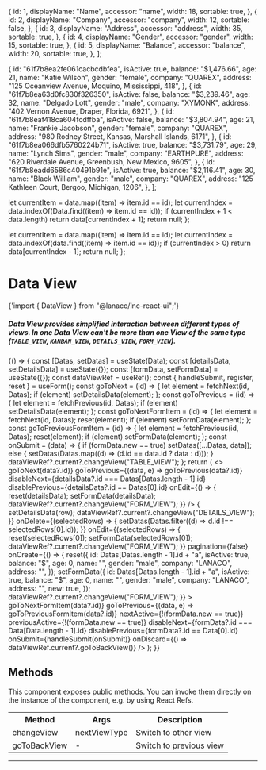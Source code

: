 
<Meta title="Data Display/Data View" component={DataView} />

  {
    id: 1,
    displayName: "Name",
    accessor: "name",
    width: 18,
    sortable: true,
  },
  {
    id: 2,
    displayName: "Company",
    accessor: "company",
    width: 12,
    sortable: false,
  },
  {
    id: 3,
    displayName: "Address",
    accessor: "address",
    width: 35,
    sortable: true,
  },
  {
    id: 4,
    displayName: "Gender",
    accessor: "gender",
    width: 15,
    sortable: true,
  },
  {
    id: 5,
    displayName: "Balance",
    accessor: "balance",
    width: 20,
    sortable: true,
  },
];

  {
    id: "61f7b8ea2fe061cacbcdbfea",
    isActive: true,
    balance: "$1,476.66",
    age: 21,
    name: "Katie Wilson",
    gender: "female",
    company: "QUAREX",
    address: "125 Oceanview Avenue, Moquino, Mississippi, 418",
  },
  {
    id: "61f7b8ea63d0fc830f326350",
    isActive: false,
    balance: "$3,239.46",
    age: 32,
    name: "Delgado Lott",
    gender: "male",
    company: "XYMONK",
    address: "402 Vernon Avenue, Draper, Florida, 6921",
  },
  {
    id: "61f7b8eaf418ca604fcdffba",
    isActive: false,
    balance: "$3,804.94",
    age: 21,
    name: "Frankie Jacobson",
    gender: "female",
    company: "QUAREX",
    address: "980 Rodney Street, Kansas, Marshall Islands, 6171",
  },
  {
    id: "61f7b8ea066dfb5760224b71",
    isActive: true,
    balance: "$3,731.79",
    age: 29,
    name: "Lynch Sims",
    gender: "male",
    company: "EARTHPURE",
    address: "620 Riverdale Avenue, Greenbush, New Mexico, 9605",
  },
  {
    id: "61f7b8eadd6586c40491b91e",
    isActive: true,
    balance: "$2,116.41",
    age: 30,
    name: "Black William",
    gender: "male",
    company: "QUAREX",
    address: "125 Kathleen Court, Bergoo, Michigan, 1206",
  },
];

  let currentItem = data.map((item) => item.id == id);
  let currentIndex = data.indexOf(Data.find((item) => item.id == id));
  if (currentIndex + 1 < data.length) return data[currentIndex + 1];
  return null;
};

  let currentItem = data.map((item) => item.id == id);
  let currentIndex = data.indexOf(data.find((item) => item.id == id));
  if (currentIndex > 0) return data[currentIndex - 1];
  return null;
};

# Data View

<SyntaxHighlighter language="javascript" style={nord}>
  {'import { DataView } from "@lanaco/lnc-react-ui";'}
</SyntaxHighlighter>

##### Data View provides simplified interaction between different types of views. In one Data View can't be more than one View of the same type (`TABLE_VIEW`, `KANBAN_VIEW`, `DETAILS_VIEW`, `FORM_VIEW`).

<Canvas>
  <Story name="Default" args={{}}>
    {() => {
      const [Datas, setDatas] = useState(Data);
      const [detailsData, setDetailsData] = useState({});
      const [formData, setFormData] = useState({});
      const dataViewRef = useRef();
      const { handleSubmit, register, reset } = useForm();
      const goToNext = (id) => {
        let element = fetchNext(id, Datas);
        if (element) setDetailsData(element);
      };
      const goToPrevious = (id) => {
        let element = fetchPrevious(id, Datas);
        if (element) setDetailsData(element);
      };
      const goToNextFormItem = (id) => {
        let element = fetchNext(id, Datas);
        reset(element);
        if (element) setFormData(element);
      };
      const goToPreviousFormItem = (id) => {
        let element = fetchPrevious(id, Datas);
        reset(element);
        if (element) setFormData(element);
      };
      const onSubmit = (data) => {
        if (formData.new == true) setDatas([...Datas, data]);
        else {
          setDatas(Datas.map((d) => (d.id == data.id ? data : d)));
        }
        dataViewRef?.current?.changeView("TABLE_VIEW");
      };
      return (
        <>
          <DataView ref={dataViewRef} defaultViewType="TABLE_VIEW">
            <DetailsView
              fields={[
                {
                  label: "Name",
                  accessor: "name",
                  XS: 12,
                  S: 6,
                },
                {
                  label: "Company",
                  accessor: "company",
                  XS: 12,
                  S: 6,
                },
                { label: "Address", accessor: "address", XS: 12 },
                { label: "Gender", accessor: "gender", XS: 12, S: 6 },
                { label: "Balance", accessor: "balance", XS: 12, S: 6 },
              ]}
              data={detailsData}
              goToNext={(data, e) => goToNext(data?.id)}
              goToPrevious={(data, e) => goToPrevious(data?.id)}
              disableNext={detailsData?.id === Datas[Datas.length - 1].id}
              disablePrevious={detailsData?.id == Datas[0].id}
              onEdit={() => {
                reset(detailsData);
                setFormData(detailsData);
                dataViewRef?.current?.changeView("FORM_VIEW");
              }}
            />
            <TableView
              showCopy={false}
              showEdit={false}
              tableProps={{
                RowIdentifier: "id",
                Columns: Columns,
                Data: Datas,
              }}
              onDetails={(row) => {
                setDetailsData(row);
                dataViewRef?.current?.changeView("DETAILS_VIEW");
              }}
              onDelete={(selectedRows) => {
                setDatas(Datas.filter((d) => d.id !== selectedRows[0].id));
              }}
              onEdit={(selectedRows) => {
                reset(selectedRows[0]);
                setFormData(selectedRows[0]);
                dataViewRef?.current?.changeView("FORM_VIEW");
              }}
              pagination={false}
              onCreate={() => {
                reset({
                  id: Datas[Datas.length - 1].id + "a",
                  isActive: true,
                  balance: "$",
                  age: 0,
                  name: "",
                  gender: "male",
                  company: "LANACO",
                  address: "",
                });
                setFormData({
                  id: Datas[Datas.length - 1].id + "a",
                  isActive: true,
                  balance: "$",
                  age: 0,
                  name: "",
                  gender: "male",
                  company: "LANACO",
                  address: "",
                  new: true,
                });
                dataViewRef?.current?.changeView("FORM_VIEW");
              }}
            ></TableView>
            <FormView
              fields={[
                {
                  label: "Name",
                  accessor: "name",
                  XS: 12,
                  S: 6,
                  type: "text",
                  inputProps: { ...register("name") },
                },
                {
                  label: "Company",
                  accessor: "company",
                  XS: 12,
                  S: 6,
                  type: "text",
                  inputProps: {
                    defaultValue: "Lanaco",
                    disabled: true,
                    ...register("company"),
                  },
                },
                {
                  label: "Address",
                  accessor: "address",
                  XS: 12,
                  M: 6,
                  type: "text",
                  inputProps: { ...register("address") },
                },
                {
                  label: "Balance",
                  accessor: "balance",
                  XS: 12,
                  S: 6,
                  type: "text",
                  inputProps: { ...register("balance") },
                },
                {
                  label: "Is Active",
                  accessor: "isActive",
                  XS: 12,
                  M: 6,
                  type: "checkbox",
                  inputProps: {
                    ...register("isActive"),
                  },
                },
                {
                  label: "Gender",
                  accessor: "gender",
                  XS: 12,
                  S: 6,
                  type: "radioGroup",
                  inputProps: {
                    radioProps: { ...register("gender") },
                    items: [
                      { value: "male", label: "male" },
                      { value: "female", label: "female" },
                    ],
                  },
                },
                {
                  label: "Age",
                  accessor: "age",
                  XS: 12,
                  S: 6,
                  type: "number",
                  inputProps: { ...register("age") },
                },
              ]}
              data={formData}
              goToNext={(data, e) => goToNextFormItem(data?.id)}
              goToPrevious={(data, e) => goToPreviousFormItem(data?.id)}
              nextActive={!(formData.new == true)}
              previousActive={!(formData.new == true)}
              disableNext={formData?.id === Data[Data.length - 1].id}
              disablePrevious={formData?.id == Data[0].id}
              onSubmit={handleSubmit(onSubmit)}
              onDiscard={() => dataViewRef.current?.goToBackView()}
            />
          </DataView>
        </>
      );
    }}
  </Story>
</Canvas>

<ArgsTable story="Default" />

## Methods

This component exposes public methods. You can invoke them directly on the instance of the component, e.g. by using React Refs.

<Table>
  <tr>
    <th>Method</th>
    <th>Args</th>
    <th>Description</th>
  </tr>
  <tr>
    <td>changeView</td>
    <td>nextViewType</td>
    <td>Switch to other view</td>
  </tr>
  <tr>
    <td>goToBackView</td>
    <td>-</td>
    <td>Switch to previous view</td>
  </tr>
</Table>

---
